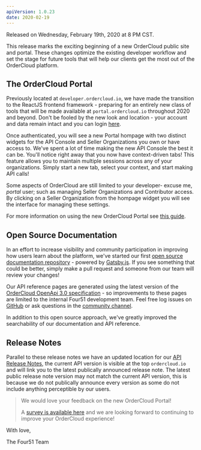 ```yaml
---
apiVersion: 1.0.23
date: 2020-02-19
---
```


Released on Wednesday, February 19th, 2020 at 8 PM CST.

This release marks the exciting beginning of a new OrderCloud public site and portal. These changes optimize the existing developer workflow and set the stage for future tools that will help our clients get the most out of the OrderCloud platform. 

## The OrderCloud Portal
Previously located at `developer.ordercloud.io`, we have made the transition to the ReactJS frontend framework - preparing for an entirely new class of tools that will be made available at `portal.ordercloud.io` throughout 2020 and beyond. Don't be fooled by the new look and location - your account and data remain intact and you can login [here](https://portal.ordercloud.io/login).

Once authenticated, you will see a new Portal hompage with two distinct widgets for the API Console and Seller Organizations you own or have access to. We've spent a lot of time making the new API Console the best it can be. You'll notice right away that you now have context-driven tabs! This feature allows you to maintain multiple sessions across any of your organizations. Simply start a new tab, select your context, and start making API calls!

Some aspects of OrderCloud are still limited to your developer- excuse me, _portal_ user; such as managing Seller Organizations and Contributor access. By clicking on a Seller Organization from the hompage widget you will see the interface for managing these settings.

For more information on using the new OrderCloud Portal see [this guide](/getting-started/using-the-portal).

## Open Source Documentation
In an effort to increase visibility and community participation in improving how users learn about the platform, we've started our first [open source documentation repository](https://github.com/ordercloud-api/oc-documentation) - powered by [Gatsby.js](https://www.gatsbyjs.org/). If you see something that could be better, simply make a pull request and someone from our team will review your changes! 

Our API reference pages are generated using the latest version of the [OrderCloud OpenApi 3.0 specification](https://api.ordercloud.io/v1/openapi/v3) - so improvements to these pages are limited to the internal Four51 development team. Feel free log issues on [GitHub](https://github.com/ordercloud-api/oc-documentation/issues) or ask questions in the [community channel](/slack).

In addition to this open source approach, we've greatly improved the searchability of our documentation and API reference.

## Release Notes
Parallel to these release notes we have an updated location for our [API Release Notes](/release-notes), the current API version is visible at the top `ordercloud.io` and will link you to the latest publically announced release note. The latest public release note version may not match the current API version, this is because we do not publically announce every version as some do not include anything perceptible by our users.

>We would love your feedback on the new OrderCloud Portal!
>
>A [survey is available here](https://forms.gle/K3sMq9PCd6Ze32366) and we are looking forward to continuing to improve your OrderCloud experience!


With love,

The Four51 Team